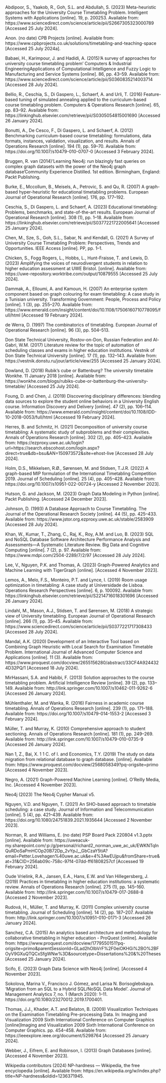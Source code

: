 Abdipoor, S., Yaakob, R., Goh, S.L. and Abdullah, S. (2023) Meta-heuristic approaches for the University Course Timetabling Problem. Intelligent Systems with Applications [online]. 19, p. 200253. Available from: https://www.sciencedirect.com/science/article/pii/S2667305323000789 [Accessed 25 July 2024].

Anon. (no date) CPB Projects [online]. Available from: https://www.cpbprojects.co.uk/solutions/timetabling-and-teaching-space [Accessed 25 July 2024a].

Babaei, H., Karimpour, J. and Hadidi, A. (2015)‘A survey of approaches for university course timetabling problem’ Computers & Industrial EngineeringApplications of Computational Intelligence and Fuzzy Logic to Manufacturing and Service Systems [online]. 86, pp. 43–59. Available from: https://www.sciencedirect.com/science/article/pii/S0360835214003714 [Accessed 28 July 2024].

Bellio, R., Ceschia, S., Di Gaspero, L., Schaerf, A. and Urli, T. (2016) Feature-based tuning of simulated annealing applied to the curriculum-based course timetabling problem. Computers & Operations Research [online]. 65, pp. 83–92. Available from: https://linkinghub.elsevier.com/retrieve/pii/S0305054815001690 [Accessed 26 January 2024].

Bonutti, A., De Cesco, F., Di Gaspero, L. and Schaerf, A. (2012) Benchmarking curriculum-based course timetabling: formulations, data formats, instances, validation, visualization, and results. Annals of Operations Research [online]. 194 (1), pp. 59–70. Available from: https://doi.org/10.1007/s10479-010-0707-0 [Accessed 3 February 2024].

Bruggen, R. van (2014)‘Learning Neo4j: run blazingly fast queries on complex graph datasets with the power of the Neo4j graph database’Community Experience Distilled. 1st edition. Birmingham, England: Packt Publishing.

Burke, E., Mccollum, B., Meisels, A., Petrovic, S. and Qu, R. (2007) A graph-based hyper-heuristic for educational timetabling problems. European Journal of Operational Research [online]. 176, pp. 177–192.

Ceschia, S., Di Gaspero, L. and Schaerf, A. (2023) Educational timetabling: Problems, benchmarks, and state-of-the-art results. European Journal of Operational Research [online]. 308 (1), pp. 1–18. Available from: https://linkinghub.elsevier.com/retrieve/pii/S0377221722005641 [Accessed 25 January 2024].

Chen, M., Sze, S., Goh, S.L., Sabar, N. and Kendall, G. (2021) A Survey of University Course Timetabling Problem: Perspectives, Trends and Opportunities. IEEE Access [online]. PP, pp. 1–1.

Chicken, S., Fogg Rogers, L., Hobbs, L., Hunt-Fraisse, T. and Lewis, D. (2023) Amplifying the voices of neurodivergent students in relation to higher education assessment at UWE Bristol. [online]. Available from: https://uwe-repository.worktribe.com/output/10879555 [Accessed 25 July 2024].

Dammak, A., Elloumi, A. and Kamoun, H. (2007) An enterprise system component based on graph colouring for exam timetabling: A case study in a Tunisian university. Transforming Government: People, Process and Policy [online]. 1 (3), pp. 255–270. Available from: https://www.emerald.com/insight/content/doi/10.1108/17506160710778095/full/html [Accessed 19 February 2024].

de Werra, D. (1997) The combinatorics of timetabling. European Journal of Operational Research [online]. 96 (3), pp. 504–513.

Don State Technical University, Rostov-on-Don, Russian Federation and Al-Gabri, W.M. (2017) Literature review for the topic of automation of scheduling classes and exams in higher education institutions. Vestnik of Don State Technical University [online]. 17 (1), pp. 132–143. Available from: https://vestnik.donstu.ru/jour/article/view/255 [Accessed 25 January 2024].

Dowland, D. (2018) Rubik’s cube or Battenburg? The university timetable Wonkhe. 11 January 2018 [online]. Available from: https://wonkhe.com/blogs/rubiks-cube-or-battenburg-the-university-timetable/ [Accessed 25 July 2024].

Foung, D. and Chen, J. (2019) Discovering disciplinary differences: blending data sources to explore the student online behaviors in a University English course. Information Discovery and Delivery [online]. 47 (2), pp. 106–114. Available from: https://www.emerald.com/insight/content/doi/10.1108/IDD-10-2018-0053/full/html [Accessed 19 February 2024].

Herres, B. and Schmitz, H. (2021) Decomposition of university course timetabling: A systematic study of subproblems and their complexities. Annals of Operations Research [online]. 302 (2), pp. 405–423. Available from: https://ezproxy.uwe.ac.uk/login?url=https://search.ebscohost.com/login.aspx?direct=true&db=bsu&AN=150973572&site=ehost-live [Accessed 28 July 2024].

Holm, D.S., Mikkelsen, R.Ø., Sørensen, M. and Stidsen, T.J.R. (2022) A graph-based MIP formulation of the International Timetabling Competition 2019. Journal of Scheduling [online]. 25 (4), pp. 405–428. Available from: https://doi.org/10.1007/s10951-022-00724-y [Accessed 2 November 2023].

Hutson, G. and Jackson, M. (2023) Graph Data Modeling in Python [online]. Packt Publishing. [Accessed 24 December 2023].

Johnson, D. (1993) A Database Approach to Course Timetabling. The Journal of the Operational Research Society [online]. 44 (5), pp. 425–433. Available from: https://www.jstor.org.ezproxy.uwe.ac.uk/stable/2583909 [Accessed 28 July 2024].

Khan, W., Kumar, T., Zhang, C., Raj, K., Roy, A.M. and Luo, B. (2023) SQL and NoSQL Database Software Architecture Performance Analysis and Assessments—A Systematic Literature Review. Big Data and Cognitive Computing [online]. 7 (2), p. 97. Available from: https://www.mdpi.com/2504-2289/7/2/97 [Accessed 28 July 2024].

Lee, V., Nguyen, P.K. and Thomas, A. (2023) Graph-Powered Analytics and Machine Learning with TigerGraph [online]. [Accessed 4 November 2023].

Lemos, A., Melo, F.S., Monteiro, P.T. and Lynce, I. (2019) Room usage optimization in timetabling: A case study at Universidade de Lisboa. Operations Research Perspectives [online]. 6, p. 100092. Available from: https://linkinghub.elsevier.com/retrieve/pii/S2214716018301696 [Accessed 26 January 2024].

Lindahl, M., Mason, A.J., Stidsen, T. and Sørensen, M. (2018) A strategic view of University timetabling. European Journal of Operational Research [online]. 266 (1), pp. 35–45. Available from: https://www.sciencedirect.com/science/article/pii/S0377221717308433 [Accessed 28 July 2024].


Mandal, A.K. (2020) Development of an Interactive Tool based on Combining Graph Heuristic with Local Search for Examination Timetable Problem. International Journal of Advanced Computer Science and Applications [online]. 11 (3). Available from: https://www.proquest.com/docview/2655156280/abstract/33CF4A9244324D32PQ/1 [Accessed 18 July 2024].

MirHassani, S.A. and Habibi, F. (2013) Solution approaches to the course timetabling problem. Artificial Intelligence Review [online]. 39 (2), pp. 133–149. Available from: http://link.springer.com/10.1007/s10462-011-9262-6 [Accessed 26 January 2024].

Mühlenthaler, M. and Wanka, R. (2016) Fairness in academic course timetabling. Annals of Operations Research [online]. 239 (1), pp. 171–188. Available from: https://doi.org/10.1007/s10479-014-1553-2 [Accessed 3 February 2024].

Müller, T. and Murray, K. (2010) Comprehensive approach to student sectioning. Annals of Operations Research [online]. 181 (1), pp. 249–269. Available from: http://link.springer.com/10.1007/s10479-010-0735-9 [Accessed 26 January 2024].

Nan 1, Z., Bai, X. 1 1 C. of I. and Economics, T.Y. (2019) The study on data migration from relational database to graph database. [online]. Available from: https://www.proquest.com/docview/2568058349?pq-origsite=primo [Accessed 4 November 2023].

Negro, A. (2021) Graph-Powered Machine Learning [online]. O’Reilly Media, Inc. [Accessed 4 November 2023].

Neo4j (2023) The Neo4j Cypher Manual v5.

Nguyen, V.D. and Nguyen, T. (2021) An SHO-based approach to timetable scheduling: a case study. Journal of Information and Telecommunication [online]. 5 (4), pp. 421–439. Available from: https://doi.org/10.1080/24751839.2021.1935644 [Accessed 2 November 2023].

Norman, R. and Williams, E. (no date) PSP Board Pack 220804 v1.3.pptx [online]. Available from: https://uweacuk-my.sharepoint.com/:p:/g/personal/richard2_norman_uwe_ac_uk/EWKNTqInQuRDoSaPmHCOp20B72Dp_2vYpJ__GbCzaY5tiA?email=Petter.Lovehagen%40uwe.ac.uk&e=4%3AwEUjpu&fromShare=true&at=31&CID=256ab09c-758c-97f4-07dd-ff61808257cf [Accessed 19 February 2024].

Oude Vrielink, R.A., Jansen, E.A., Hans, E.W. and Van Hillegersberg, J. (2019) Practices in timetabling in higher education institutions: a systematic review. Annals of Operations Research [online]. 275 (1), pp. 145–160. Available from: http://link.springer.com/10.1007/s10479-017-2688-8 [Accessed 2 November 2023].

Rudová, H., Müller, T. and Murray, K. (2011) Complex university course timetabling. Journal of Scheduling [online]. 14 (2), pp. 187–207. Available from: http://link.springer.com/10.1007/s10951-010-0171-3 [Accessed 26 January 2024].

Sanchez, C.A. (2015) An analytics based architecture and methodology for collaborative timetabling in higher education - ProQuest [online]. Available from: https://www.proquest.com/docview/1779550151?pq-origsite=primo&parentSessionId=GLad2hOIbVrF%2F0eiOKHGi%2BO%2BFOyV9GXuQTQCxSfgWNw%3D&sourcetype=Dissertations%20&%20Theses [Accessed 25 January 2024].

Scifo, E. (2023) Graph Data Science with Neo4j [online]. [Accessed 4 November 2023].

Sokolova, Marina V., Francisco J. Gómez, and Larisa N. Borisoglebskaya. ‘Migration from an SQL to a Hybrid SQL/NoSQL Data Model’. Journal of Management Analytics 7, no. 1 (March 2020): 1–11. https://doi.org/10.1080/23270012.2019.1700401.

Thomas, J.J., Khader, A.T. and Belaton, B. (2009) Visualization Techniques on the Examination Timetabling Pre-processing Data. In: Imaging and Visualization 2009 Sixth International Conference on Computer Graphics [online]Imaging and Visualization 2009 Sixth International Conference on Computer Graphics. pp. 454–458. Available from: https://ieeexplore.ieee.org/document/5298764 [Accessed 25 January 2024].

Webber, J., Eifrem, E. and Robinson, I. (2013) Graph Databases [online]. [Accessed 4 November 2023].

Wikipedia contributors (2024) NP-hardness — Wikipedia, the free encyclopedia [online]. Available from: https://en.wikipedia.org/w/index.php?title=NP-hardness&oldid=1236371945.
